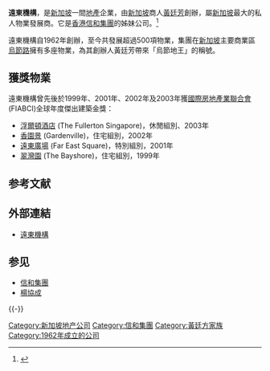 {{Infobox Company 
| company_name     = 遠東機構
| company_name_en  = Far East Organization
| company_logo     = [[File:fareastorg.png|File:fareastorg.png]]
| company_type     = [[私人公司|私人公司]]
| company_slogan   = 
| foundation       = 1962年
| location         = {{SIN}}
| key_people       = 創辦人：[[黃廷芳|黃廷芳]]
| industry         = [[地產|地產]]
| products         = 
| revenue          =
| operating_income = 
| net_income       =
| num_employees    = 
| parent           =
| subsid           = 
| homepage         = [http://www.fareast.com.sg/ 遠東機構]
| footnotes        = 
}}

'''遠東機構'''，是[[新加坡|新加坡]]一間[[地產|地產]]企業，由[[新加坡|新加坡]]商人[[黃廷芳|黃廷芳]]創辦，屬[[新加坡|新加坡]]最大的私人物業發展商。它是[[香港|香港]][[信和集團|信和集團]]的姊妹公司。<ref>{{Cite web |url=http://mnc.people.com.cn/BIG5/6067065.html |title=[[新加坡|新加坡]]最大私人開發商遠東機構在[[上海|上海]]設分公司 |access-date=2009-02-12 |archive-date=2016-03-04 |archive-url=https://web.archive.org/web/20160304064513/http://mnc.people.com.cn/BIG5/6067065.html |dead-url=no }}</ref>

遠東機構自1962年創辦，至今共發展超過500項物業，集團在[[新加坡|新加坡]]主要商業區[[烏節路|烏節路]]擁有多座物業，為其創辦人黃廷芳帶來「烏節地王」的稱號。

==獲獎物業==
遠東機構曾先後於1999年、2001年、2002年及2003年獲[[國際房地產業聯合會|國際房地產業聯合會]](FIABCI)全球年度傑出建築金獎：
*[[浮爾頓酒店|浮爾頓酒店]] (The Fullerton Singapore)，休閒組別、2003年
*[[香園景|香園景]] (Gardenville)，住宅組別，2002年
*[[遠東廣場|遠東廣場]] (Far East Square)，特別組別，2001年
*[[翠灣園|翠灣園]] (The Bayshore)，住宅組別，1999年

== 参考文献 ==
{{Reflist}}

== 外部連結 ==
* [http://www.fareast.com.sg/ 遠東機構] {{Wayback|url=http://www.fareast.com.sg/ |date=20210429091005 }}

== 参见 ==
{{Portal|新加坡}}
* [[信和集團|信和集團]]
* [[楊協成|楊協成]]

{{-}}
{{新加坡企業}}
{{信和置業}}

[[Category:新加坡地产公司|Category:新加坡地产公司]]
[[Category:信和集團|Category:信和集團]]
[[Category:黃廷方家族|Category:黃廷方家族]]
[[Category:1962年成立的公司|Category:1962年成立的公司]]